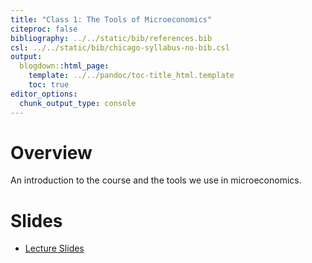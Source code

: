 ```yaml
---
title: "Class 1: The Tools of Microeconomics"
citeproc: false
bibliography: ../../static/bib/references.bib
csl: ../../static/bib/chicago-syllabus-no-bib.csl
output:
  blogdown::html_page:
    template: ../../pandoc/toc-title_html.template
    toc: true
editor_options: 
  chunk_output_type: console
---
```


# Overview

An introduction to the course and the tools we use in microeconomics.

# Slides

- [<i class="fas fa-external-link-square-alt"></i> Lecture Slides](/slides/01-slides.html)



